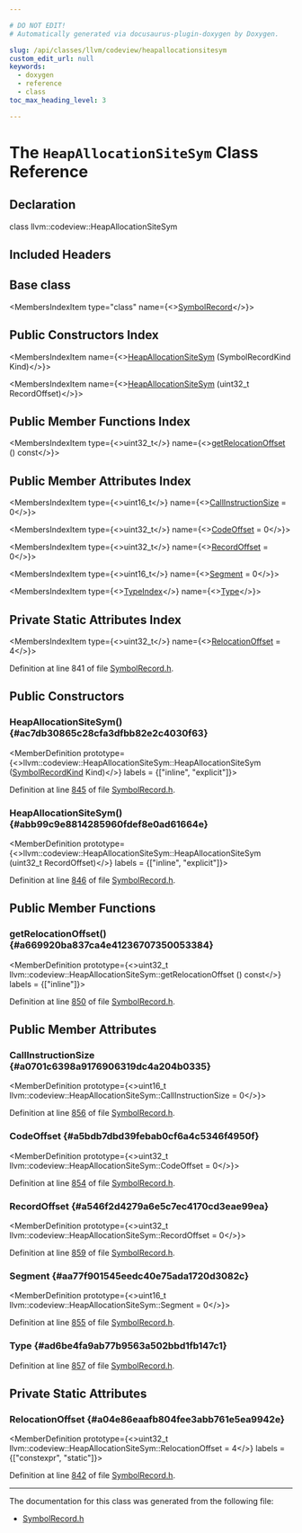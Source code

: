 ```yaml
---

# DO NOT EDIT!
# Automatically generated via docusaurus-plugin-doxygen by Doxygen.

slug: /api/classes/llvm/codeview/heapallocationsitesym
custom_edit_url: null
keywords:
  - doxygen
  - reference
  - class
toc_max_heading_level: 3

---
```





# The `HeapAllocationSiteSym` Class Reference

<DoxygenPage pluginConfig={pluginConfig}>



## Declaration

<CodeBlock>class llvm::codeview::HeapAllocationSiteSym</CodeBlock>

## Included Headers

<IncludesList>
<IncludesListItem
  filePath="llvm/DebugInfo/CodeView/SymbolRecord.h"
  permalink="/docs/api/files/include/include/llvm/include/llvm/debuginfo/include/llvm/debuginfo/codeview/symbolrecord-h"
  isLocal="true" />
</IncludesList>

## Base class

<MembersIndex>

<MembersIndexItem
  type="class"
  name={<><a href="/docs/api/classes/llvm/codeview/symbolrecord">SymbolRecord</a></>}>
</MembersIndexItem>

</MembersIndex>

## Public Constructors Index

<MembersIndex>

<MembersIndexItem
  name={<><a href="#ac7db30865c28cfa3dfbb82e2c4030f63">HeapAllocationSiteSym</a> (SymbolRecordKind Kind)</>}>
</MembersIndexItem>

<MembersIndexItem
  name={<><a href="#abb99c9e8814285960fdef8e0ad61664e">HeapAllocationSiteSym</a> (uint32&#95;t RecordOffset)</>}>
</MembersIndexItem>

</MembersIndex>

## Public Member Functions Index

<MembersIndex>

<MembersIndexItem
  type={<>uint32&#95;t</>}
  name={<><a href="#a669920ba837ca4e41236707350053384">getRelocationOffset</a> () const</>}>
</MembersIndexItem>

</MembersIndex>

## Public Member Attributes Index

<MembersIndex>

<MembersIndexItem
  type={<>uint16&#95;t</>}
  name={<><a href="#a0701c6398a9176906319dc4a204b0335">CallInstructionSize</a> = 0</>}>
</MembersIndexItem>

<MembersIndexItem
  type={<>uint32&#95;t</>}
  name={<><a href="#a5bdb7dbd39febab0cf6a4c5346f4950f">CodeOffset</a> = 0</>}>
</MembersIndexItem>

<MembersIndexItem
  type={<>uint32&#95;t</>}
  name={<><a href="#a546f2d4279a6e5c7ec4170cd3eae99ea">RecordOffset</a> = 0</>}>
</MembersIndexItem>

<MembersIndexItem
  type={<>uint16&#95;t</>}
  name={<><a href="#aa77f901545eedc40e75ada1720d3082c">Segment</a> = 0</>}>
</MembersIndexItem>

<MembersIndexItem
  type={<><a href="/docs/api/classes/llvm/codeview/typeindex">TypeIndex</a></>}
  name={<><a href="#ad6be4fa9ab77b9563a502bbd1fb147c1">Type</a></>}>
</MembersIndexItem>

</MembersIndex>

## Private Static Attributes Index

<MembersIndex>

<MembersIndexItem
  type={<>uint32&#95;t</>}
  name={<><a href="#a04e86eaafb804fee3abb761e5ea9942e">RelocationOffset</a> = 4</>}>
</MembersIndexItem>

</MembersIndex>


Definition at line 841 of file <a href="/docs/api/files/include/include/llvm/include/llvm/debuginfo/include/llvm/debuginfo/codeview/symbolrecord-h">SymbolRecord.h</a>.

<SectionDefinition>

## Public Constructors

### HeapAllocationSiteSym() {#ac7db30865c28cfa3dfbb82e2c4030f63}

<MemberDefinition
  prototype={<>llvm::codeview::HeapAllocationSiteSym::HeapAllocationSiteSym (<a href="/docs/api/namespaces/llvm/codeview/#a718bd404e8a87ee5e1a21b0c267cde17">SymbolRecordKind</a> Kind)</>}
  labels = {["inline", "explicit"]}>

Definition at line <a href="/docs/api/files/include/include/llvm/include/llvm/debuginfo/include/llvm/debuginfo/codeview/symbolrecord-h/#l00845">845</a> of file <a href="/docs/api/files/include/include/llvm/include/llvm/debuginfo/include/llvm/debuginfo/codeview/symbolrecord-h">SymbolRecord.h</a>.
</MemberDefinition>

### HeapAllocationSiteSym() {#abb99c9e8814285960fdef8e0ad61664e}

<MemberDefinition
  prototype={<>llvm::codeview::HeapAllocationSiteSym::HeapAllocationSiteSym (uint32&#95;t RecordOffset)</>}
  labels = {["inline", "explicit"]}>

Definition at line <a href="/docs/api/files/include/include/llvm/include/llvm/debuginfo/include/llvm/debuginfo/codeview/symbolrecord-h/#l00846">846</a> of file <a href="/docs/api/files/include/include/llvm/include/llvm/debuginfo/include/llvm/debuginfo/codeview/symbolrecord-h">SymbolRecord.h</a>.
</MemberDefinition>

</SectionDefinition>

<SectionDefinition>

## Public Member Functions

### getRelocationOffset() {#a669920ba837ca4e41236707350053384}

<MemberDefinition
  prototype={<>uint32&#95;t llvm::codeview::HeapAllocationSiteSym::getRelocationOffset () const</>}
  labels = {["inline"]}>

Definition at line <a href="/docs/api/files/include/include/llvm/include/llvm/debuginfo/include/llvm/debuginfo/codeview/symbolrecord-h/#l00850">850</a> of file <a href="/docs/api/files/include/include/llvm/include/llvm/debuginfo/include/llvm/debuginfo/codeview/symbolrecord-h">SymbolRecord.h</a>.
</MemberDefinition>

</SectionDefinition>

<SectionDefinition>

## Public Member Attributes

### CallInstructionSize {#a0701c6398a9176906319dc4a204b0335}

<MemberDefinition
  prototype={<>uint16&#95;t llvm::codeview::HeapAllocationSiteSym::CallInstructionSize = 0</>}>

Definition at line <a href="/docs/api/files/include/include/llvm/include/llvm/debuginfo/include/llvm/debuginfo/codeview/symbolrecord-h/#l00856">856</a> of file <a href="/docs/api/files/include/include/llvm/include/llvm/debuginfo/include/llvm/debuginfo/codeview/symbolrecord-h">SymbolRecord.h</a>.
</MemberDefinition>

### CodeOffset {#a5bdb7dbd39febab0cf6a4c5346f4950f}

<MemberDefinition
  prototype={<>uint32&#95;t llvm::codeview::HeapAllocationSiteSym::CodeOffset = 0</>}>

Definition at line <a href="/docs/api/files/include/include/llvm/include/llvm/debuginfo/include/llvm/debuginfo/codeview/symbolrecord-h/#l00854">854</a> of file <a href="/docs/api/files/include/include/llvm/include/llvm/debuginfo/include/llvm/debuginfo/codeview/symbolrecord-h">SymbolRecord.h</a>.
</MemberDefinition>

### RecordOffset {#a546f2d4279a6e5c7ec4170cd3eae99ea}

<MemberDefinition
  prototype={<>uint32&#95;t llvm::codeview::HeapAllocationSiteSym::RecordOffset = 0</>}>

Definition at line <a href="/docs/api/files/include/include/llvm/include/llvm/debuginfo/include/llvm/debuginfo/codeview/symbolrecord-h/#l00859">859</a> of file <a href="/docs/api/files/include/include/llvm/include/llvm/debuginfo/include/llvm/debuginfo/codeview/symbolrecord-h">SymbolRecord.h</a>.
</MemberDefinition>

### Segment {#aa77f901545eedc40e75ada1720d3082c}

<MemberDefinition
  prototype={<>uint16&#95;t llvm::codeview::HeapAllocationSiteSym::Segment = 0</>}>

Definition at line <a href="/docs/api/files/include/include/llvm/include/llvm/debuginfo/include/llvm/debuginfo/codeview/symbolrecord-h/#l00855">855</a> of file <a href="/docs/api/files/include/include/llvm/include/llvm/debuginfo/include/llvm/debuginfo/codeview/symbolrecord-h">SymbolRecord.h</a>.
</MemberDefinition>

### Type {#ad6be4fa9ab77b9563a502bbd1fb147c1}

<MemberDefinition
  prototype="TypeIndex llvm::codeview::HeapAllocationSiteSym::Type">

Definition at line <a href="/docs/api/files/include/include/llvm/include/llvm/debuginfo/include/llvm/debuginfo/codeview/symbolrecord-h/#l00857">857</a> of file <a href="/docs/api/files/include/include/llvm/include/llvm/debuginfo/include/llvm/debuginfo/codeview/symbolrecord-h">SymbolRecord.h</a>.
</MemberDefinition>

</SectionDefinition>

<SectionDefinition>

## Private Static Attributes

### RelocationOffset {#a04e86eaafb804fee3abb761e5ea9942e}

<MemberDefinition
  prototype={<>uint32&#95;t llvm::codeview::HeapAllocationSiteSym::RelocationOffset = 4</>}
  labels = {["constexpr", "static"]}>

Definition at line <a href="/docs/api/files/include/include/llvm/include/llvm/debuginfo/include/llvm/debuginfo/codeview/symbolrecord-h/#l00842">842</a> of file <a href="/docs/api/files/include/include/llvm/include/llvm/debuginfo/include/llvm/debuginfo/codeview/symbolrecord-h">SymbolRecord.h</a>.
</MemberDefinition>

</SectionDefinition>

<hr/>

The documentation for this class was generated from the following file:

<ul>
<li><a href="/docs/api/files/include/include/llvm/include/llvm/debuginfo/include/llvm/debuginfo/codeview/symbolrecord-h">SymbolRecord.h</a></li>
</ul>

</DoxygenPage>
